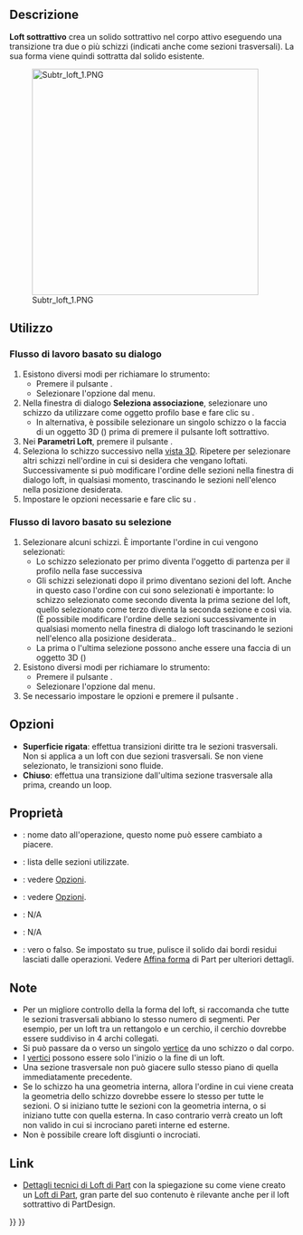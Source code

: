<languages/>
{{Docnav/it
|[[PartDesign_Groove/it|Gola]]
|[[PartDesign_SubtractivePipe/it|Sweep sottrattivo]]
|[[PartDesign_Workbench/it|PartDesign]]
|IconL=PartDesign_Groove.svg
|IconR=PartDesign_SubtractivePipe.svg
|IconC=Workbench_PartDesign.svg
}}

{{GuiCommand/it
|Name=PartDesign SubtractiveLoft
|Name/it=Loft sottrattivo
|MenuLocation=Part Design → Crea una funzione sottrattiva → Loft sottrattivo
|Workbenches=[[PartDesign_Workbench/it|PartDesign]]
|Version=0.17
|SeeAlso=[[PartDesign_AdditiveLoft/it|Loft additivo]], [[PartDesign_SubtractivePipe/it|Sweep sottrattivo]]
}}

<span id="Description"></span>
==Descrizione==

'''Loft sottrattivo''' crea un solido sottrattivo nel corpo attivo eseguendo una transizione tra due o più schizzi (indicati anche come sezioni trasversali). La sua forma viene quindi sottratta dal solido esistente.

[[File:Subtr_loft_1.PNG|400px]]

<span id="Usage"></span>
==Utilizzo==

<span id="Dialog-based_workflow"></span>
=== Flusso di lavoro basato su dialogo ===

# Esistono diversi modi per richiamare lo strumento:
#* Premere il pulsante {{Button|[[File:PartDesign_SubtractiveLoft.svg|24px]] [[PartDesign_SubtractiveLoft/it|Loft sottrattivo]]}}.
#* Selezionare l'opzione {{MenuCommand|Part Design → Crea una funzione sottrattiva → [[Image:PartDesign_SubtractiveLoft.svg|16px]] Loft sottrattivo}} dal menu.
# Nella finestra di dialogo '''Seleziona associazione ''', selezionare uno schizzo da utilizzare come oggetto profilo base e fare clic su {{Button|OK}}.
#* In alternativa, è possibile selezionare un singolo schizzo o la faccia di un oggetto 3D ({{Version/it|0.20}}) prima di premere il pulsante loft sottrattivo.
# Nei '''Parametri Loft''', premere il pulsante {{Button|Aggiungi sezione}}.
# Seleziona lo schizzo successivo nella [[3D_view/it|vista 3D]]. Ripetere per selezionare altri schizzi nell'ordine in cui si desidera che vengano loftati. Successivamente si può modificare l'ordine delle sezioni nella finestra di dialogo loft, in qualsiasi momento, trascinando le sezioni nell'elenco nella posizione desiderata.
# Impostare le opzioni necessarie e fare clic su {{Button|OK}}.

<span id="Selection-based_workflow"></span>
=== Flusso di lavoro basato su selezione ===

# Selezionare alcuni schizzi. È importante l'ordine in cui vengono selezionati:
#* Lo schizzo selezionato per primo diventa l'oggetto di partenza per il profilo nella fase successiva
#* Gli schizzi selezionati dopo il primo diventano sezioni del loft. Anche in questo caso l'ordine con cui sono selezionati è importante: lo schizzo selezionato come secondo diventa la prima sezione del loft, quello selezionato come terzo diventa la seconda sezione e così via. (È possibile modificare l'ordine delle sezioni successivamente in qualsiasi momento nella finestra di dialogo loft trascinando le sezioni nell'elenco alla posizione desiderata..
#* La prima o l'ultima selezione possono anche essere una faccia di un oggetto 3D ({{Version/it|0.20}})
# Esistono diversi modi per richiamare lo strumento:
#* Premere il pulsante {{Button|[[File:PartDesign_SubtractiveLoft.svg|24px]] [[PartDesign_SubtractiveLoft/it|Subtractive loft]]}}.
#* Selezionare l'opzione {{MenuCommand|Part Design → Crea una funzione sottrattiva → [[Image:PartDesign_SubtractiveLoft.svg|16px]] Loft sottrattivo}} dal menu.
# Se necessario impostare le opzioni e premere il pulsante {{Button|OK}}.

<span id="Options"></span>
== Opzioni ==

* '''Superficie rigata''': effettua transizioni diritte tra le sezioni trasversali. Non si applica a un loft con due sezioni trasversali. Se non viene selezionato, le transizioni sono fluide.
* '''Chiuso''': effettua una transizione dall'ultima sezione trasversale alla prima, creando un loop.{{Version/it|0.21}}

<span id="Properties"></span>
== Proprietà ==

* {{PropertyData/it|Label}}: nome dato all'operazione, questo nome può essere cambiato a piacere.
* {{PropertyData/it|Sections}}: lista delle sezioni utilizzate.
* {{PropertyData/it|Ruled}}: vedere [[#Opzioni|Opzioni]].
* {{PropertyData/it|Closed}}: vedere [[#Opzioni|Opzioni]].
* {{PropertyData/it|Midplane}}: N/A
* {{PropertyData/it|Reversed}}: N/A
* {{PropertyData/it|Refine}}: vero o falso. Se impostato su true, pulisce il solido dai bordi residui lasciati dalle operazioni. Vedere [[Part_RefineShape/it|Affina forma]] di Part per ulteriori dettagli.

<span id="Notes"></span>
==Note==

* Per un migliore controllo della la forma del loft, si raccomanda che tutte le sezioni trasversali abbiano lo stesso numero di segmenti. Per esempio, per un loft tra un rettangolo e un cerchio, il cerchio dovrebbe essere suddiviso in 4 archi collegati.
* Si può passare da o verso un singolo [[Glossary/it#V|vertice]] da uno schizzo o dal corpo. {{Version/it|0.20}}
* I [[Glossary/it#V|vertici]] possono essere solo l'inizio o la fine di un loft.
* Una sezione trasversale non può giacere sullo stesso piano di quella immediatamente precedente.
* Se lo schizzo ha una geometria interna, allora l'ordine in cui viene creata la geometria dello schizzo dovrebbe essere lo stesso per tutte le sezioni. O si iniziano tutte le sezioni con la geometria interna, o si iniziano tutte con quella esterna. In caso contrario verrà creato un loft non valido in cui si incrociano pareti interne ed esterne.
* Non è possibile creare loft disgiunti o incrociati.

<span id="Links"></span>
==Link==

* [[Part Loft_Technical_Details/it|Dettagli tecnici di Loft di Part]] con la spiegazione su come viene creato un [[Part_Loft/it|Loft di Part]], gran parte del suo contenuto è rilevante anche per il loft sottrattivo di PartDesign.


{{Docnav/it
|[[PartDesign_Groove/it|Gola]]
|[[PartDesign_SubtractivePipe/it|Sweep sottrattivo]]
|[[PartDesign_Workbench/it|PartDesign]]
|IconL=PartDesign_Groove.svg
|IconR=PartDesign_SubtractivePipe.svg
|IconC=Workbench_PartDesign.svg
}}

{{PartDesign Tools navi{{#translation:}}}}
{{Userdocnavi{{#translation:}}}}